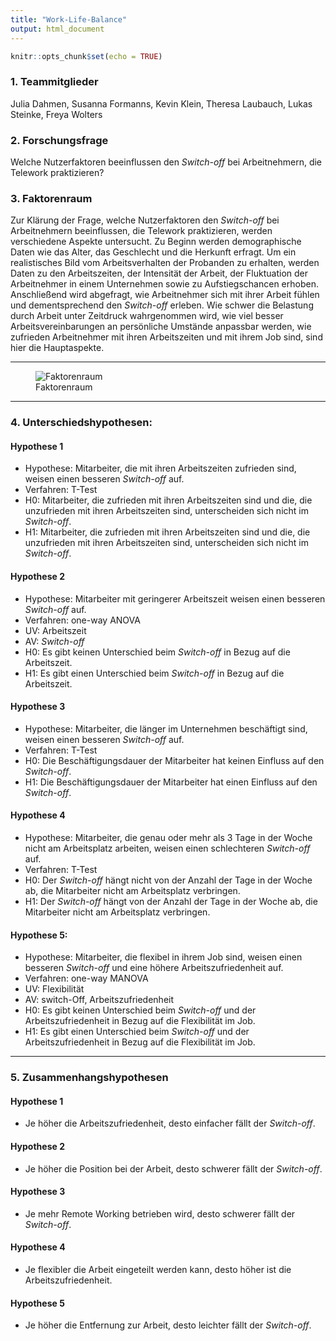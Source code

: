 ```yaml
---
title: "Work-Life-Balance"
output: html_document
---
```


```r
knitr::opts_chunk$set(echo = TRUE)
```

  
### 1. Teammitglieder 

Julia Dahmen, Susanna Formanns, Kevin Klein, Theresa Laubauch, Lukas Steinke, Freya Wolters

### 2. Forschungsfrage 

Welche Nutzerfaktoren beeinflussen den _Switch-off_ bei Arbeitnehmern, die Telework praktizieren?


### 3. Faktorenraum

Zur Klärung der Frage, welche Nutzerfaktoren den _Switch-off_ bei Arbeitnehmern beeinflussen, die Telework praktizieren, werden verschiedene Aspekte untersucht. Zu Beginn werden demographische Daten wie das Alter, das Geschlecht und die Herkunft erfragt. Um ein realistisches Bild vom Arbeitsverhalten der Probanden zu erhalten, werden Daten zu den Arbeitszeiten, der Intensität der Arbeit, der Fluktuation der Arbeitnehmer in einem Unternehmen sowie zu Aufstiegschancen erhoben. Anschließend wird abgefragt, wie Arbeitnehmer sich mit ihrer Arbeit fühlen und dementsprechend den _Switch-off_ erleben. Wie schwer die Belastung durch Arbeit unter Zeitdruck wahrgenommen wird, wie viel besser Arbeitsvereinbarungen an persönliche Umstände anpassbar werden, wie zufrieden Arbeitnehmer mit ihren Arbeitszeiten und mit ihrem Job sind, sind hier die Hauptaspekte.



---

![Faktorenraum](images/Faktorenraum.png)  

---

### 4. Unterschiedshypothesen:

#### Hypothese 1
* Hypothese: Mitarbeiter, die mit ihren Arbeitszeiten zufrieden sind, weisen einen besseren _Switch-off_ auf.
* Verfahren: T-Test
* H0: Mitarbeiter, die zufrieden mit ihren Arbeitszeiten sind und die, die unzufrieden mit ihren Arbeitszeiten sind, unterscheiden sich nicht im _Switch-off_.
* H1: Mitarbeiter, die zufrieden mit ihren Arbeitszeiten sind und die, die unzufrieden mit ihren Arbeitszeiten sind, unterscheiden sich nicht im _Switch-off_.

#### Hypothese 2
* Hypothese: Mitarbeiter mit geringerer Arbeitszeit weisen einen besseren _Switch-off_ auf.
* Verfahren: one-way ANOVA
* UV: Arbeitszeit
* AV: _Switch-off_
* H0: Es gibt keinen Unterschied beim _Switch-off_ in Bezug auf die Arbeitszeit.
* H1: Es gibt einen Unterschied beim _Switch-off_ in Bezug auf die Arbeitszeit.

#### Hypothese 3
* Hypothese: Mitarbeiter, die länger im Unternehmen beschäftigt sind, weisen einen besseren _Switch-off_ auf.
* Verfahren: T-Test
* H0: Die Beschäftigungsdauer der Mitarbeiter hat keinen Einfluss auf den _Switch-off_.
* H1: Die Beschäftigungsdauer der Mitarbeiter hat einen Einfluss auf den _Switch-off_.

#### Hypothese 4
* Hypothese: Mitarbeiter, die genau oder mehr als 3 Tage in der Woche nicht am Arbeitsplatz arbeiten, weisen einen schlechteren _Switch-off_ auf.
* Verfahren: T-Test
* H0: Der _Switch-off_ hängt nicht von der Anzahl der Tage in der Woche ab, die Mitarbeiter nicht am Arbeitsplatz verbringen.
* H1: Der _Switch-off_ hängt von der Anzahl der Tage in der Woche ab, die Mitarbeiter nicht am Arbeitsplatz verbringen.

#### Hypothese 5:
* Hypothese: Mitarbeiter, die flexibel in ihrem Job sind, weisen einen besseren _Switch-off_ und eine höhere Arbeitszufriedenheit auf.
* Verfahren: one-way MANOVA
* UV: Flexibilität
* AV: switch-Off, Arbeitszufriedenheit
* H0: Es gibt keinen Unterschied beim _Switch-off_ und der Arbeitszufriedenheit in Bezug auf die Flexibilität im Job.
* H1: Es gibt einen Unterschied beim _Switch-off_ und der Arbeitszufriedenheit in Bezug auf die Flexibilität im Job.

---

### 5. Zusammenhangshypothesen

#### Hypothese 1
* Je höher die  Arbeitszufriedenheit, desto einfacher fällt der _Switch-off_.

#### Hypothese 2
* Je höher die Position bei der Arbeit, desto schwerer fällt der _Switch-off_.

#### Hypothese 3
* Je mehr Remote Working betrieben wird, desto schwerer fällt der _Switch-off_.

#### Hypothese 4
* Je flexibler die Arbeit eingeteilt werden kann, desto höher ist die Arbeitszufriedenheit.

#### Hypothese 5
* Je höher die Entfernung zur Arbeit, desto leichter fällt der _Switch-off_.
